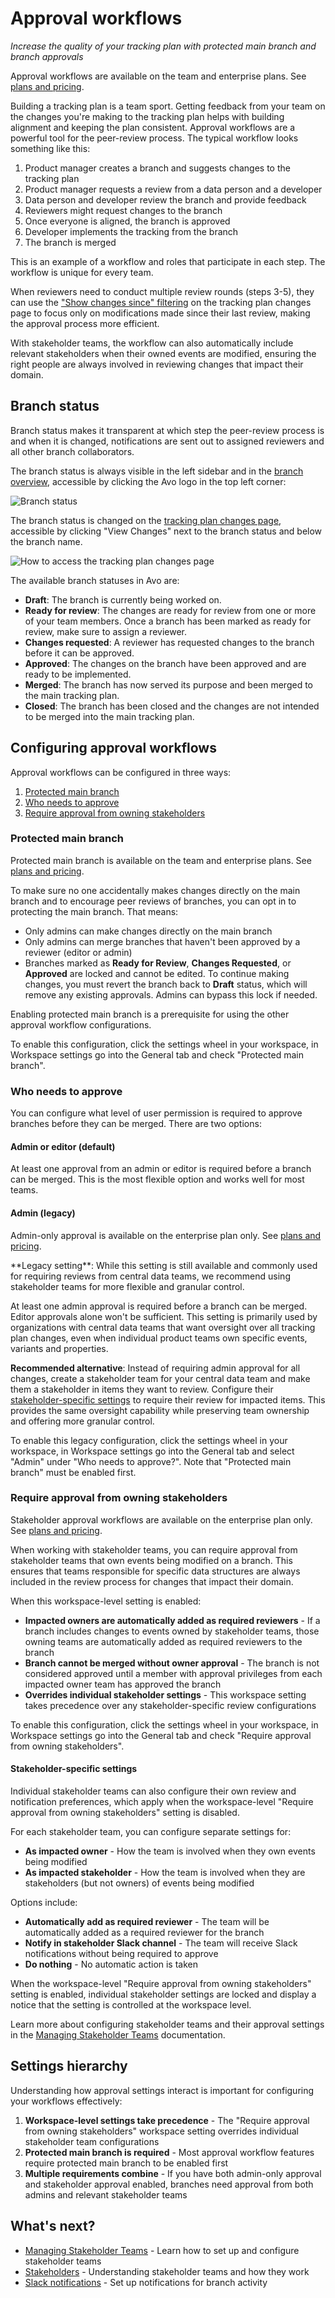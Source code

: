 
# Approval workflows

_Increase the quality of your tracking plan with protected main branch and branch approvals_

<Callout type="info" emoji="💡">Approval workflows are available on the team and enterprise plans. See [plans and pricing](https://www.avo.app/pricing).</Callout>

Building a tracking plan is a team sport. Getting feedback from your team on the changes you're making to the tracking plan helps with building alignment and keeping the plan consistent. Approval workflows are a powerful tool for the peer-review process. The typical workflow looks something like this:

1. Product manager creates a branch and suggests changes to the tracking plan
2. Product manager requests a review from a data person and a developer
3. Data person and developer review the branch and provide feedback
4. Reviewers might request changes to the branch
5. Once everyone is aligned, the branch is approved
6. Developer implements the tracking from the branch
7. The branch is merged


<Callout type="info" emoji="💡">This is an example of a workflow and roles that participate in each step. The workflow is unique for every team.</Callout>

When reviewers need to conduct multiple review rounds (steps 3-5), they can use the ["Show changes since" filtering](/workflow/review#filtering-changes) on the tracking plan changes page to focus only on modifications made since their last review, making the approval process more efficient.

With stakeholder teams, the workflow can also automatically include relevant stakeholders when their owned events are modified, ensuring the right people are always involved in reviewing changes that impact their domain.

## Branch status

Branch status makes it transparent at which step the peer-review process is and when it is changed, notifications are sent out to assigned reviewers and all other branch collaborators.

The branch status is always visible in the left sidebar and in the [branch overview](/data-design/branches#branches-overview), accessible by clicking the Avo logo in the top left corner:

![Branch status](/images/data-design/branch-status.png)

The branch status is changed on the [tracking plan changes page](/workflow/review), accessible by clicking "View Changes" next to the branch status and below the branch name.

![How to access the tracking plan changes page](/images/data-design/tracking-plan-changes.png)


The available branch statuses in Avo are:

- **Draft**: The branch is currently being worked on. 
- **Ready for review**: The changes are ready for review from one or more of your team members. Once a branch has been marked as ready for review, make sure to assign a reviewer. 
- **Changes requested**: A reviewer has requested changes to the branch before it can be approved. 
- **Approved**: The changes on the branch have been approved and are ready to be implemented. 
- **Merged**: The branch has now served its purpose and been merged to the main tracking plan.
- **Closed**: The branch has been closed and the changes are not intended to be merged into the main tracking plan. 

## Configuring approval workflows

Approval workflows can be configured in three ways:

1. [Protected main branch](/data-design/branches/approval-workflows#protected-main-branch)
2. [Who needs to approve](/data-design/branches/approval-workflows#who-needs-to-approve)
3. [Require approval from owning stakeholders](/data-design/branches/approval-workflows#require-approval-from-owning-stakeholders)

### Protected main branch

<Callout type="info" emoji="💡">Protected main branch is available on the team and enterprise plans. See [plans and pricing](https://www.avo.app/pricing).</Callout>

To make sure no one accidentally makes changes directly on the main branch and to encourage peer reviews of branches, you can opt in to protecting the main branch. That means:

- Only admins can make changes directly on the main branch
- Only admins can merge branches that haven't been approved by a reviewer (editor or admin)
- Branches marked as **Ready for Review**, **Changes Requested**, or **Approved** are locked and cannot be edited. To continue making changes, you must revert the branch back to **Draft** status, which will remove any existing approvals. Admins can bypass this lock if needed.


Enabling protected main branch is a prerequisite for using the other approval workflow configurations.

To enable this configuration, click the settings wheel in your workspace, in Workspace settings go into the General tab and check "Protected main branch".

### Who needs to approve

You can configure what level of user permission is required to approve branches before they can be merged. There are two options:

#### Admin or editor (default)

At least one approval from an admin or editor is required before a branch can be merged. This is the most flexible option and works well for most teams.

#### Admin (legacy)

<Callout type="info" emoji="💡">Admin-only approval is available on the enterprise plan only. See [plans and pricing](https://www.avo.app/pricing).</Callout>

<Callout type="warning" emoji="⚠️">
**Legacy setting**: While this setting is still available and commonly used for requiring reviews from central data teams, we recommend using stakeholder teams for more flexible and granular control.
</Callout>

At least one admin approval is required before a branch can be merged. Editor approvals alone won't be sufficient. This setting is primarily used by organizations with central data teams that want oversight over all tracking plan changes, even when individual product teams own specific events, variants and properties.

**Recommended alternative**: Instead of requiring admin approval for all changes, create a stakeholder team for your central data team and make them a stakeholder in items they want to review. Configure their [stakeholder-specific settings](/workspace-management/domains#stakeholder-team-settings) to require their review for impacted items. This provides the same oversight capability while preserving team ownership and offering more granular control.

<PageLink
  image="/docs/images/svg/analyticsmanager.svg"
  title="Managing Stakeholder Teams"
  description="Learn how to configure stakeholder team settings and approval workflows"
  href="/workspace-management/domains"
/>

To enable this legacy configuration, click the settings wheel in your workspace, in Workspace settings go into the General tab and select "Admin" under "Who needs to approve?". Note that "Protected main branch" must be enabled first.

### Require approval from owning stakeholders

<Callout type="info" emoji="💡">Stakeholder approval workflows are available on the enterprise plan only. See [plans and pricing](https://www.avo.app/pricing).</Callout>

When working with stakeholder teams, you can require approval from stakeholder teams that own events being modified on a branch. This ensures that teams responsible for specific data structures are always included in the review process for changes that impact their domain.

When this workspace-level setting is enabled:

- **Impacted owners are automatically added as required reviewers** - If a branch includes changes to events owned by stakeholder teams, those owning teams are automatically added as required reviewers to the branch
- **Branch cannot be merged without owner approval** - The branch is not considered approved until a member with approval privileges from each impacted owner team has approved the branch
- **Overrides individual stakeholder settings** - This workspace setting takes precedence over any stakeholder-specific review configurations

To enable this configuration, click the settings wheel in your workspace, in Workspace settings go into the General tab and check "Require approval from owning stakeholders".

#### Stakeholder-specific settings

Individual stakeholder teams can also configure their own review and notification preferences, which apply when the workspace-level "Require approval from owning stakeholders" setting is disabled.

For each stakeholder team, you can configure separate settings for:

- **As impacted owner** - How the team is involved when they own events being modified
- **As impacted stakeholder** - How the team is involved when they are stakeholders (but not owners) of events being modified

Options include:
- **Automatically add as required reviewer** - The team will be automatically added as a required reviewer for the branch
- **Notify in stakeholder Slack channel** - The team will receive Slack notifications without being required to approve
- **Do nothing** - No automatic action is taken

<Callout type="info" emoji="💡">
When the workspace-level "Require approval from owning stakeholders" setting is enabled, individual stakeholder settings are locked and display a notice that the setting is controlled at the workspace level.
</Callout>

Learn more about configuring stakeholder teams and their approval settings in the [Managing Stakeholder Teams](/workspace-management/domains) documentation.

## Settings hierarchy

Understanding how approval settings interact is important for configuring your workflows effectively:

1. **Workspace-level settings take precedence** - The "Require approval from owning stakeholders" workspace setting overrides individual stakeholder team configurations
2. **Protected main branch is required** - Most approval workflow features require protected main branch to be enabled first
3. **Multiple requirements combine** - If you have both admin-only approval and stakeholder approval enabled, branches need approval from both admins and relevant stakeholder teams

## What's next?

- [Managing Stakeholder Teams](/workspace-management/domains) - Learn how to set up and configure stakeholder teams
- [Stakeholders](/data-design/avo-tracking-plan/stakeholder-domains) - Understanding stakeholder teams and how they work
- [Slack notifications](/data-design/branches/workspace-notifications) - Set up notifications for branch activity
